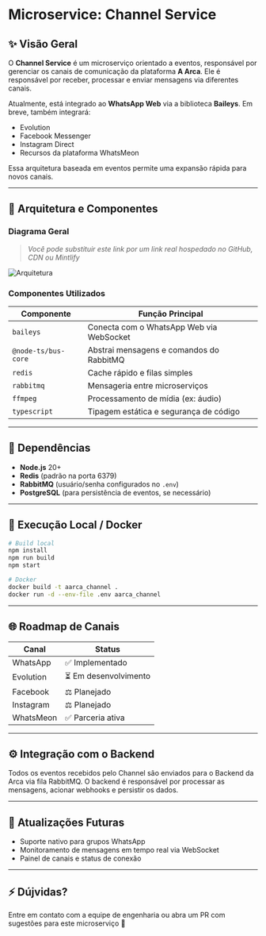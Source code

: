 # Microservice: Channel Service

## ✨ Visão Geral
O **Channel Service** é um microserviço orientado a eventos, responsável por gerenciar os canais de comunicação da plataforma **A Arca**. Ele é responsável por receber, processar e enviar mensagens via diferentes canais.

Atualmente, está integrado ao **WhatsApp Web** via a biblioteca **Baileys**. Em breve, também integrará:

- Evolution
- Facebook Messenger
- Instagram Direct
- Recursos da plataforma WhatsMeon

Essa arquitetura baseada em eventos permite uma expansão rápida para novos canais.

---

## 📆 Arquitetura e Componentes

### Diagrama Geral
> _Você pode substituir este link por um link real hospedado no GitHub, CDN ou Mintlify_

![Arquitetura](https://i.ibb.co/Y4RkyM0H/Chat-GPT-Image-3-de-abr-de-2025-03-48-30.png)

### Componentes Utilizados

| Componente             | Função Principal                                     |
|------------------------|--------------------------------------------------|
| `baileys`              | Conecta com o WhatsApp Web via WebSocket        |
| `@node-ts/bus-core`    | Abstrai mensagens e comandos do RabbitMQ        |
| `redis`                | Cache rápido e filas simples                    |
| `rabbitmq`             | Mensageria entre microserviços                 |
| `ffmpeg`               | Processamento de mídia (ex: áudio)            |
| `typescript`           | Tipagem estática e segurança de código           |

---

## 🔗 Dependências

- **Node.js** 20+
- **Redis** (padrão na porta 6379)
- **RabbitMQ** (usuário/senha configurados no `.env`)
- **PostgreSQL** (para persistência de eventos, se necessário)

---

## 🚀 Execução Local / Docker

```bash
# Build local
npm install
npm run build
npm start

# Docker
docker build -t aarca_channel .
docker run -d --env-file .env aarca_channel
```

---

## 🌐 Roadmap de Canais

| Canal         | Status             |
|---------------|--------------------|
| WhatsApp      | ✅ Implementado   |
| Evolution     | ⏳ Em desenvolvimento |
| Facebook      | ⚖ Planejado     |
| Instagram     | ⚖ Planejado     |
| WhatsMeon     | ✅ Parceria ativa |

---

## ⚙ Integração com o Backend

Todos os eventos recebidos pelo Channel são enviados para o Backend da Arca via fila RabbitMQ. O backend é responsável por processar as mensagens, acionar webhooks e persistir os dados.

---

## 📅 Atualizações Futuras

- Suporte nativo para grupos WhatsApp
- Monitoramento de mensagens em tempo real via WebSocket
- Painel de canais e status de conexão

---

## ⚡ Dújvidas?
Entre em contato com a equipe de engenharia ou abra um PR com sugestões para este microserviço 🚀

